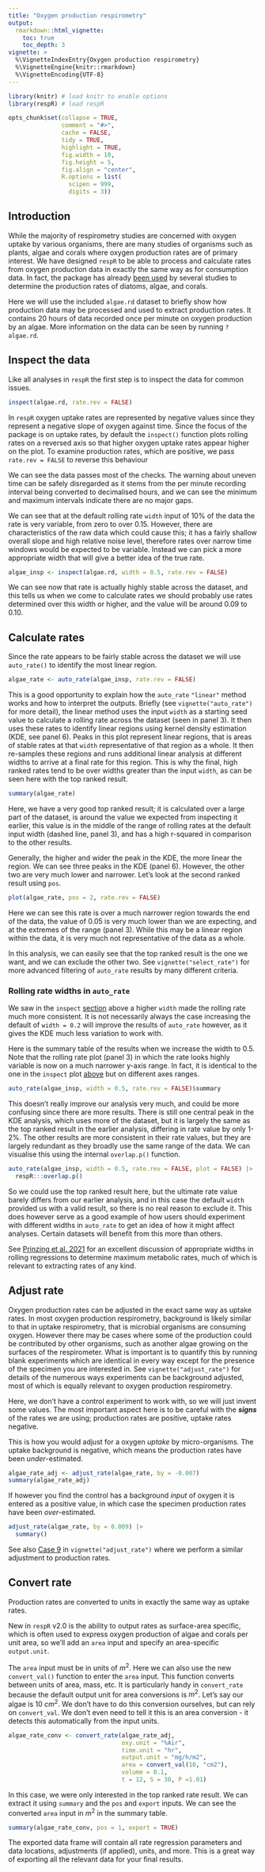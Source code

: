 ```yaml
---
title: "Oxygen production respirometry"
output: 
  rmarkdown::html_vignette:
    toc: true
    toc_depth: 3
vignette: >
  %\VignetteIndexEntry{Oxygen production respirometry}
  %\VignetteEngine{knitr::rmarkdown}
  %\VignetteEncoding{UTF-8}
---
```


```r
library(knitr) # load knitr to enable options
library(respR) # load respR

opts_chunk$set(collapse = TRUE, 
               comment = "#>", 
               cache = FALSE, 
               tidy = TRUE, 
               highlight = TRUE, 
               fig.width = 10, 
               fig.height = 5,
               fig.align = "center",
               R.options = list(
                 scipen = 999, 
                 digits = 3))
```

## Introduction {#intro}

While the majority of respirometry studies are concerned with oxygen uptake by various organisms, there are many studies of organisms such as plants, algae and corals where oxygen production rates are of primary interest. We have designed `respR` to be able to process and calculate rates from oxygen production data in exactly the same way as for consumption data. In fact, the package has already [been used](https://januarharianto.github.io/respR/articles/citations.html) by several studies to determine the production rates of diatoms, algae, and corals. 

Here we will use the included `algae.rd` dataset to briefly show how production data may be processed and used to extract production rates. It contains 20 hours of data recorded once per minute on oxygen production by an algae. More information on the data can be seen by running `?algae.rd`.

## Inspect the data {#inspect}

Like all analyses in `respR` the first step is to inspect the data for common issues.   

```r
inspect(algae.rd, rate.rev = FALSE)
```

In `respR` oxygen uptake rates are represented by negative values since they represent a negative slope of oxygen against time. Since the focus of the package is on uptake rates, by default the `inspect()` function plots rolling rates on a reversed axis so that higher oxygen uptake rates appear higher on the plot. To examine production rates, which are positive, we pass `rate.rev = FALSE` to reverse this behaviour 

We can see the data passes most of the checks. The warning about uneven time can be safely disregarded as it stems from the per minute recording interval being converted to decimalised hours, and we can see the minimum and maximum intervals indicate there are no major gaps. 

We can see that at the default rolling rate `width` input of 10% of the data the rate is very variable, from zero to over 0.15. However, there are characteristics of the raw data which could cause this; it has a fairly shallow overall slope and high relative noise level, therefore rates over narrow time windows would be expected to be variable. Instead we can pick a more appropriate width that will give a better idea of the true rate. 

```r
algae_insp <- inspect(algae.rd, width = 0.5, rate.rev = FALSE)
```

We can see now that rate is actually highly stable across the dataset, and this tells us when we come to calculate rates we should probably use rates determined over this width or higher, and the value will be around 0.09 to 0.10. 

## Calculate rates 

Since the rate appears to be fairly stable across the dataset we will use `auto_rate()` to identify the most linear region.

```r
algae_rate <- auto_rate(algae_insp, rate.rev = FALSE) 
```

This is a good opportunity to explain how the `auto_rate` `"linear"` method works and how to interpret the outputs. Briefly (see `vignette("auto_rate")` for more detail), the linear method uses the input `width` as a starting seed value to calculate a rolling rate across the dataset (seen in panel 3). It then uses these rates to identify linear regions using kernel density estimation (KDE, see panel 6). Peaks in this plot represent linear regions, that is areas of stable rates at that `width` representative of that region as a whole. It then re-samples these regions and runs additional linear analysis at different widths to arrive at a final rate for this region. This is why the final, high ranked rates tend to be over widths greater than the input `width`, as can be seen here with the top ranked result. 

```r
summary(algae_rate)
```

Here, we have a very good top ranked result; it is calculated over a large part of the dataset, is around the value we expected from inspecting it earlier, this value is in the middle of the range of rolling rates at the default input width (dashed line, panel 3), and has a high r-squared in comparison to the other results. 

Generally, the higher and wider the peak in the KDE, the more linear the region. We can see three peaks in the KDE (panel 6). However, the other two are very much lower and narrower. Let's look at the second ranked result using `pos`. 

```r
plot(algae_rate, pos = 2, rate.rev = FALSE) 
```

Here we can see this rate is over a much narrower region towards the end of the data, the value of 0.05 is very much lower than we are expecting, and at the extremes of the range (panel 3). While this may be a linear region within the data, it is very much not representative of the data as a whole. 

In this analysis, we can easily see that the top ranked result is the one we want, and we can exclude the other two. See `vignette("select_rate")` for more advanced filtering of `auto_rate` results by many different criteria. 

### Rolling rate widths in `auto_rate`

We saw in the `inspect` [section](#inspect) above a higher `width` made the rolling rate much more consistent. It is not necessarily always the case increasing the default of `width = 0.2` will improve the results of `auto_rate` however, as it gives the KDE much less variation to work with. 

Here is the summary table of the results when we increase the width to 0.5. Note that the rolling rate plot (panel 3) in which the rate looks highly variable is now on a much narrower y-axis range. In fact, it is identical to the one in the `inspect` plot [above](#inspect) but on different axes ranges.

```r
auto_rate(algae_insp, width = 0.5, rate.rev = FALSE)$summary
```

This doesn't really improve our analysis very much, and could be more confusing since there are more results. There is still one central peak in the KDE analysis, which uses more of the dataset, but it is largely the same as the top ranked result in the earlier analysis, differing in rate value by only 1-2%. The other results are more consistent in their rate values, but they are largely redundant as they broadly use the same range of the data. We can visualise this using the internal `overlap.p()` function. 

```r
auto_rate(algae_insp, width = 0.5, rate.rev = FALSE, plot = FALSE) |>
  respR:::overlap.p()
```

So we could use the top ranked result here, but the ultimate rate value barely differs from our earlier analysis, and in this case the default `width` provided us with a valid result, so there is no real reason to exclude it. This does however serve as a good example of how users should experiment with different widths in `auto_rate` to get an idea of how it might affect analyses. Certain datasets will benefit from this more than others. 

See [Prinzing et al. 2021](https://januarharianto.github.io/respR/articles/refs.html#references) for an excellent discussion of appropriate widths in rolling regressions to determine maximum metabolic rates, much of which is relevant to extracting rates of any kind. 

## Adjust rate

Oxygen production rates can be adjusted in the exact same way as uptake rates. In most oxygen production respirometry, background is likely similar to that in uptake respirometry, that is microbial organisms are consuming oxygen. However there may be cases where some of the production could be contributed by other organisms, such as another algae growing on the surfaces of the respirometer. What is important is to quantify this by running blank experiments which are identical in every way except for the presence of the specimen you are interested in. See `vignette("adjust_rate")` for details of the numerous ways experiments can be background adjusted, most of which is equally relevant to oxygen production respirometry.

Here, we don't have a control experiment to work with, so we will just invent some values. The most important aspect here is to be careful with the ***signs*** of the rates we are using; production rates are positive, uptake rates negative. 

This is how you would adjust for a oxygen *uptake* by micro-organisms. The uptake background is negative, which means the production rates have been *under*-estimated.

```r
algae_rate_adj <- adjust_rate(algae_rate, by = -0.007)  
summary(algae_rate_adj)
```

If however you find the control has a background *input* of oxygen it is entered as a positive value, in which case the specimen production rates have been *over-*estimated.

```r
adjust_rate(algae_rate, by = 0.009) |>
  summary()
```

See also [Case 9](https://januarharianto.github.io/respR/articles/adjust_rate.html#case-9-adjusting-oxygen-production-rates) in `vignette("adjust_rate")` where we perform a similar adjustment to production rates. 

## Convert rate

Production rates are converted to units in exactly the same way as uptake rates. 

New in `respR` v2.0 is the ability to output rates as surface-area specific, which is often used to express oxygen production of algae and corals per unit area, so we'll add an `area` input and specify an area-specific `output.unit`. 

The `area` input must be in units of $m^2$. Here we can also use the new `convert_val()` function to enter the `area` input. This function converts between units of area, mass, etc. It is particularly handy in `convert_rate` because the default output unit for area conversions is $m^2$. Let's say our algae is 10 $cm^2$. We don't have to do this conversion ourselves, but can rely on `convert_val`. We don't even need to tell it this is an area conversion - it detects this automatically from the input units. 

```r
algae_rate_conv <- convert_rate(algae_rate_adj, 
                                oxy.unit = "%Air", 
                                time.unit = "hr", 
                                output.unit = "mg/h/m2",
                                area = convert_val(10, "cm2"),
                                volume = 0.1,
                                t = 12, S = 30, P =1.01)
```

In this case, we were only interested in the top ranked rate result. We can extract it using `summary` and the `pos` and `export` inputs. We can see the converted `area` input in $m^2$ in the summary table. 

```r
summary(algae_rate_conv, pos = 1, export = TRUE)
```

The exported data frame will contain all rate regression parameters and data locations, adjustments (if applied), units, and more. This is a great way of exporting all the relevant data for your final results. 
